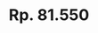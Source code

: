 ---
title: "Rp. 81.550"
publishedAt: "https://s.shopee.co.id/AA2G6v1m1y"
summary: "Crochet Labubu Alien"
images:
  - "/images/projects/products/Crochet Labubu Alien Costume.jpeg"
---